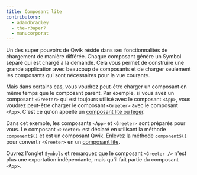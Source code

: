 ```yaml
---
title: Composant lite
contributors:
  - adamdbradley
  - the-r3aper7
  - manucorporat
---
```


Un des super pouvoirs de Qwik réside dans ses fonctionnalités de chargement de manière différée. Chaque composant génère un Symbol séparé qui est chargé à la demande. Cela vous permet de construire une grande application avec beaucoup de composants et de charger seulement les composants qui sont nécessaires pour la vue courante.

Mais dans certains cas, vous voudrez peut-être charger un composant en même temps que le composant parent. Par exemple, si vous avez un composant `<Greeter>` qui est toujours utilisé avec le composant `<App>`, vous voudrez peut-être charger le composant `<Greeter>` avec le composant `<App>`. C'est ce qu'on appelle un [composant lite ou léger](/docs/(qwik)/components/lite-components).

Dans cet exemple, les composants `<App>` et `<Greeter>` sont préparés pour vous. Le composant `<Greeter>` est déclaré en utilisant la méthode [`component$()`](/docs/(qwik)/components/overview/index.mdx#component) et est un composant Qwik. Enlevez la méthode [`component$()`](/docs/(qwik)/components/overview/index.mdx#component) pour convertir `<Greeter>` en un [composant lite](/docs/(qwik)/components/lite-components).

Ouvrez l'onglet `Symbols` et remarquez que le composant `<Greeter />` n'est plus une exportation indépendante, mais qu'il fait partie du composant `<App>`.
